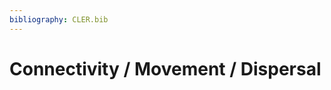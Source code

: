 ```yaml
---
bibliography: CLER.bib
---
```


<!-- Person responsible: -->

# Connectivity / Movement / Dispersal
